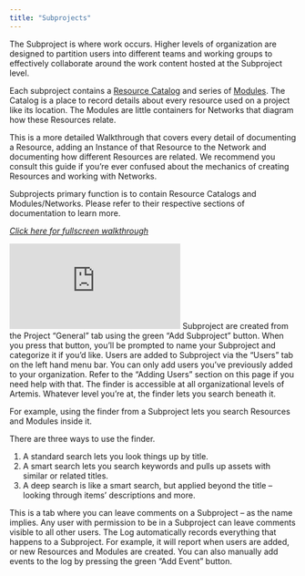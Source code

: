 ```yaml
---
title: "Subprojects"
---
```


The Subproject is where work occurs. Higher levels of organization are designed to partition users into different teams and working groups to effectively collaborate around the work content hosted at the Subproject level.

Each subproject contains a [Resource Catalog](https://docs.artemisplatform.com/betaresourcecatalog) and series of [Modules](https://docs.artemisplatform.com/betanetworks). The Catalog is a place to record details about every resource used on a project like its location. The Modules are little containers for Networks that diagram how these Resources relate.

This is a more detailed Walkthrough that covers every detail of documenting a Resource, adding an Instance of that Resource to the Network and documenting how different Resources are related. We recommend you consult this guide if you’re ever confused about the mechanics of creating Resources and working with Networks.

Subprojects primary function is to contain Resource Catalogs and Modules/Networks. Please refer to their respective sections of documentation to learn more.

*[Click here for fullscreen walkthrough](https://supademo.com/demo/2PROofdxa_It3FhCSu0_8)*
<iframe src="https://supademo.com/embed/2PROofdxa_It3FhCSu0_8" frameborder="0" webkitallowfullscreen="true" mozallowfullscreen="true" allowfullscreen style={{"width":"719px","height":"500px","border":"none"}}></iframe>

<AccordionGroup>
<Accordion title="Creating a Subproject">
Subproject are created from the Project “General” tab using the green “Add Subproject” button. When you press that button, you’ll be prompted to name your Subproject and categorize it if you’d like. 
</Accordion>
  
<Accordion title="Adding Useres to Subprojects">
Users are added to Subproject via the “Users” tab on the left hand menu bar. You can only add users you’ve previously added to your organization. Refer to the “Adding Users” section on this page if you need help with that. 
</Accordion>
  
<Accordion title="Finder">
The finder is accessible at all organizational levels of Artemis. Whatever level you’re at, the finder lets you search beneath it.
  
For example, using the finder from a Subproject lets you search Resources and Modules inside it. 
  
There are three ways to use the finder. 
1. A standard search lets you look things up by title.
2. A smart search lets you search keywords and pulls up assets with similar or related titles. 
3. A deep search is like a smart search, but applied beyond the title – looking through items’ descriptions and more.
</Accordion>
  
<Accordion title="Comments">
This is a tab where you can leave comments on a Subproject – as the name implies. Any user with permission to be in a Subproject can leave comments visible to all other users. 
</Accordion>
  
<Accordion title="Event Log">
The Log automatically records everything that happens to a Subproject. For example, it will report when users are added, or new Resources and Modules are created. You can also manually add events to the log by pressing the green “Add Event” button. 
</Accordion>
</AccordionGroup>
